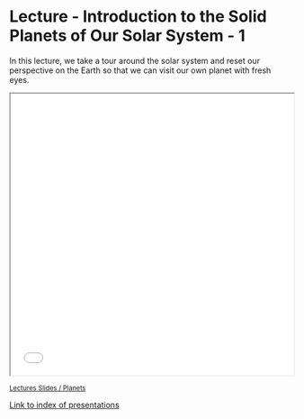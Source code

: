 # Lecture - Introduction to the Solid Planets of Our Solar System - 1

In this lecture, we take a tour around the solar system and reset our perspective on the Earth so that we can visit our own planet with fresh eyes.



```{=html}
<!-- Embed a presentation from this site -->
<center>
<iframe width="100%"
        height="500"
        src="../../slides/PG1.html"
        allowfullscreen
        title="Lecture Slides">
</iframe>
</center>
```

<small>
[Lectures Slides / Planets](../../slides/PG1.html)
</small>

[Link to index of presentations](/slides/index.html)
